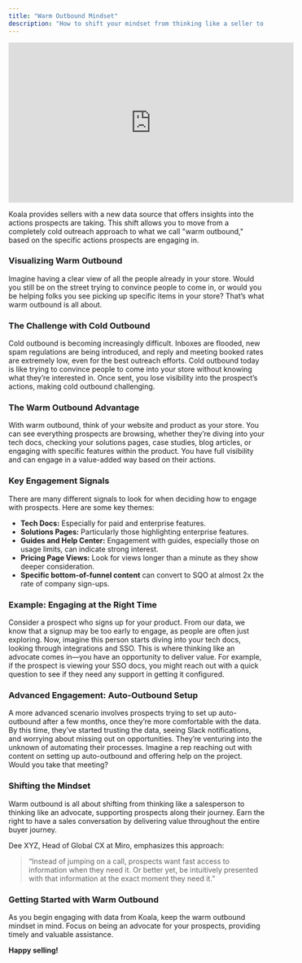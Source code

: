 ```yaml
---
title: "Warm Outbound Mindset"
description: "How to shift your mindset from thinking like a seller to an advocate"
---
```


<iframe
  width="560"
  height="315"
  src="https://www.youtube.com/embed/L7gdaf6my38?si=yw8t8dsYSdg0jhWM"
  title="YouTube video player"
  frameborder="0"
  allow="accelerometer; autoplay; clipboard-write; encrypted-media; gyroscope; picture-in-picture"
  allowfullscreen
></iframe>

Koala provides sellers with a new data source that offers insights into the actions prospects are taking. This shift allows you to move from a completely cold outreach approach to what we call "warm outbound," based on the specific actions prospects are engaging in.

### Visualizing Warm Outbound
Imagine having a clear view of all the people already in your store. Would you still be on the street trying to convince people to come in, or would you be helping folks you see picking up specific items in your store? That’s what warm outbound is all about.

### The Challenge with Cold Outbound
Cold outbound is becoming increasingly difficult. Inboxes are flooded, new spam regulations are being introduced, and reply and meeting booked rates are extremely low, even for the best outreach efforts. Cold outbound today is like trying to convince people to come into your store without knowing what they’re interested in. Once sent, you lose visibility into the prospect’s actions, making cold outbound challenging.

### The Warm Outbound Advantage
With warm outbound, think of your website and product as your store. You can see everything prospects are browsing, whether they’re diving into your tech docs, checking your solutions pages, case studies, blog articles, or engaging with specific features within the product. You have full visibility and can engage in a value-added way based on their actions.

### Key Engagement Signals
There are many different signals to look for when deciding how to engage with prospects. Here are some key themes:
- **Tech Docs:** Especially for paid and enterprise features.
- **Solutions Pages:** Particularly those highlighting enterprise features.
- **Guides and Help Center:** Engagement with guides, especially those on usage limits, can indicate strong interest.
- **Pricing Page Views:** Look for views longer than a minute as they show deeper consideration.
- **Specific bottom-of-funnel content** can convert to SQO at almost 2x the rate of company sign-ups.

### Example: Engaging at the Right Time
Consider a prospect who signs up for your product. From our data, we know that a signup may be too early to engage, as people are often just exploring. Now, imagine this person starts diving into your tech docs, looking through integrations and SSO. This is where thinking like an advocate comes in—you have an opportunity to deliver value. For example, if the prospect is viewing your SSO docs, you might reach out with a quick question to see if they need any support in getting it configured.

### Advanced Engagement: Auto-Outbound Setup
A more advanced scenario involves prospects trying to set up auto-outbound after a few months, once they’re more comfortable with the data. By this time, they’ve started trusting the data, seeing Slack notifications, and worrying about missing out on opportunities. They’re venturing into the unknown of automating their processes. Imagine a rep reaching out with content on setting up auto-outbound and offering help on the project. Would you take that meeting?

### Shifting the Mindset
Warm outbound is all about shifting from thinking like a salesperson to thinking like an advocate, supporting prospects along their journey. Earn the right to have a sales conversation by delivering value throughout the entire buyer journey.

Dee XYZ, Head of Global CX at Miro, emphasizes this approach:
> “Instead of jumping on a call, prospects want fast access to information when they need it. Or better yet, be intuitively presented with that information at the exact moment they need it.”

### Getting Started with Warm Outbound
As you begin engaging with data from Koala, keep the warm outbound mindset in mind. Focus on being an advocate for your prospects, providing timely and valuable assistance.

**Happy selling!**








